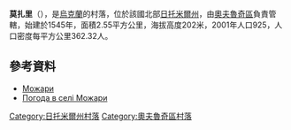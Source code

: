 {{coord|51|23|1|N|28|25|2|E|scale:30000|display=title}}

'''莫扎里'''（{{lang-uk|Можари}}），是[[烏克蘭|烏克蘭]]的村落，位於該國北部[[日托米爾州|日托米爾州]]，由[[奧夫魯奇區|奧夫魯奇區]]負責管轄，始建於1545年，面積2.55平方公里，海拔高度202米，2001年人口925，人口密度每平方公里362.32人。

==參考資料==
* [http://w1.c1.rada.gov.ua/pls/z7502/A005?rdat1=17.11.2012&rf7571=10217 Можари]{{dead link|date=2018年4月 |bot=InternetArchiveBot |fix-attempted=yes }}
* [http://weather.in.ua/ua/zhitomirskaja/16148 Погода в селі Можари] {{Wayback|url=http://weather.in.ua/ua/zhitomirskaja/16148 |date=20160609164729 }}

{{DEFAULTSORT:Можари}}
[[Category:日托米爾州村落|Category:日托米爾州村落]]
[[Category:奧夫魯奇區村落|Category:奧夫魯奇區村落]]


{{Zhytomyr-geo-stub}}